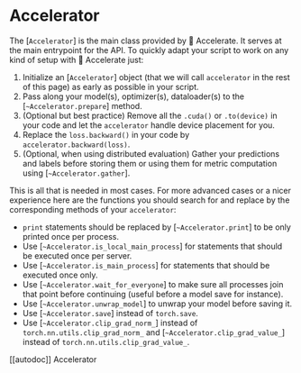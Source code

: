 <!--Copyright 2021 The HuggingFace Team. All rights reserved.

Licensed under the Apache License, Version 2.0 (the "License"); you may not use this file except in compliance with
the License. You may obtain a copy of the License at

http://www.apache.org/licenses/LICENSE-2.0

Unless required by applicable law or agreed to in writing, software distributed under the License is distributed on
an "AS IS" BASIS, WITHOUT WARRANTIES OR CONDITIONS OF ANY KIND, either express or implied. See the License for the
specific language governing permissions and limitations under the License.
-->

# Accelerator

The [`Accelerator`] is the main class provided by 🤗 Accelerate. It serves at the main entrypoint for
the API. To quickly adapt your script to work on any kind of setup with 🤗 Accelerate just:

1. Initialize an [`Accelerator`] object (that we will call `accelerator` in the rest of this
   page) as early as possible in your script.
2. Pass along your model(s), optimizer(s), dataloader(s) to the [`~Accelerator.prepare`] method.
3. (Optional but best practice) Remove all the `.cuda()` or `.to(device)` in your code and let the
   `accelerator` handle device placement for you.
4. Replace the `loss.backward()` in your code by `accelerator.backward(loss)`.
5. (Optional, when using distributed evaluation) Gather your predictions and labels before storing them or using
   them for metric computation using [`~Accelerator.gather`].

This is all that is needed in most cases. For more advanced cases or a nicer experience here are the functions you
should search for and replace by the corresponding methods of your `accelerator`:

- `print` statements should be replaced by [`~Accelerator.print`] to be only printed once per
  process.
- Use [`~Accelerator.is_local_main_process`] for statements that should be executed once per server.
- Use [`~Accelerator.is_main_process`] for statements that should be executed once only.
- Use [`~Accelerator.wait_for_everyone`] to make sure all processes join that point before continuing
  (useful before a model save for instance).
- Use [`~Accelerator.unwrap_model`] to unwrap your model before saving it.
- Use [`~Accelerator.save`] instead of `torch.save`.
- Use [`~Accelerator.clip_grad_norm_`] instead of `torch.nn.utils.clip_grad_norm_` and
  [`~Accelerator.clip_grad_value_`] instead of `torch.nn.utils.clip_grad_value_`.

[[autodoc]] Accelerator
